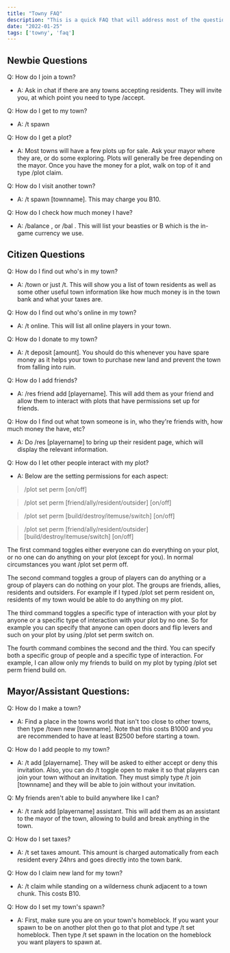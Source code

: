 ```yaml
---
title: "Towny FAQ"
description: "This is a quick FAQ that will address most of the questions seen from new players, citizens and mayors in chat on a daily basis."
date: "2022-01-25"
tags: ['towny', 'faq']
---
```


## Newbie Questions

Q: How do I join a town?
- A: Ask in chat if there are any towns accepting residents. They will invite you, at which point you need to type /accept.

Q: How do I get to my town?
- A: /t spawn

Q: How do I get a plot?
- A: Most towns will have a few plots up for sale. Ask your mayor where they are, or do some exploring. Plots will generally be free depending on the mayor. Once you have the money for a plot, walk on top of it and type /plot claim.

Q: How do I visit another town?
- A: /t spawn [townname]. This may charge you B10.

Q: How do I check how much money I have?
- A: /balance , or /bal . This will list your beasties or B which is the in-game currency we use.

## Citizen Questions

Q: How do I find out who's in my town?
- A: /town or just /t. This will show you a list of town residents as well as some other useful town information like how much money is in the town bank and what your taxes are.

Q: How do I find out who's online in my town?
- A: /t online. This will list all online players in your town.

Q: How do I donate to my town?
- A: /t deposit [amount]. You should do this whenever you have spare money as it helps your town to purchase new land and prevent the town from falling into ruin.

Q: How do I add friends?
- A: /res friend add [playername]. This will add them as your friend and allow them to interact with plots that have permissions set up for friends.

Q: How do I find out what town someone is in, who they're friends with, how much money the have, etc?
- A: Do /res [playername] to bring up their resident page, which will display the relevant information.

Q: How do I let other people interact with my plot?
- A: Below are the setting permissions for each aspect:

> /plot set perm [on/off]

> /plot set perm [friend/ally/resident/outsider] [on/off]

> /plot set perm [build/destroy/itemuse/switch] [on/off]

> /plot set perm [friend/ally/resident/outsider] [build/destroy/itemuse/switch] [on/off]

The first command toggles either everyone can do everything on your plot, or no one can do anything on your plot (except for you). In normal circumstances you want /plot set perm off.

The second command toggles a group of players can do anything or a group of players can do nothing on your plot. The groups are friends, allies, residents and outsiders. For example if I typed /plot set perm resident on, residents of my town would be able to do anything on my plot.

The third command toggles a specific type of interaction with your plot by anyone or a specific type of interaction with your plot by no one. So for example you can specify that anyone can open doors and flip levers and such on your plot by using /plot set perm switch on.

The fourth command combines the second and the third. You can specify both a specific group of people and a specific type of interaction. For example, I can allow only my friends to build on my plot by typing /plot set perm friend build on.

## Mayor/Assistant Questions:

Q: How do I make a town?
- A: Find a place in the towns world that isn't too close to other towns, then type /town new [townname]. Note that this costs B1000 and you are recommended to have at least B2500 before starting a town.

Q: How do I add people to my town?
- A: /t add [playername]. They will be asked to either accept or deny this invitation. Also, you can do /t toggle open to make it so that players can join your town without an invitation. They must simply type /t join [townname] and they will be able to join without your invitation.

Q: My friends aren't able to build anywhere like I can?
- A: /t rank add [playername] assistant. This will add them as an assistant to the mayor of the town, allowing to build and break anything in the town.

Q: How do I set taxes?
- A: /t set taxes amount. This amount is charged automatically from each resident every 24hrs and goes directly into the town bank.

Q: How do I claim new land for my town?
- A: /t claim while standing on a wilderness chunk adjacent to a town chunk. This costs B10.

Q: How do I set my town's spawn?
- A: First, make sure you are on your town's homeblock. If you want your spawn to be on another plot then go to that plot and type /t set homeblock. Then type /t set spawn in the location on the homeblock you want players to spawn at.